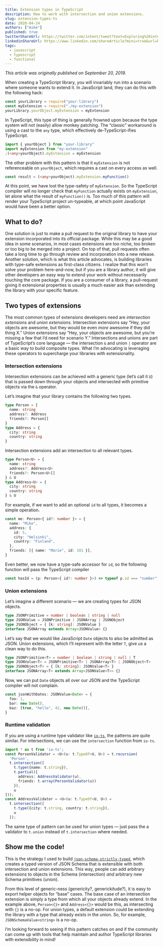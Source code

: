 ```yaml
---
title: Extension types in TypeScript
description: How to work with intersection and union extensions.
slug: extension-types-ts
date: 2020-04-24
authors: ["mike"]
published: true
twitterShareUrl: https://twitter.com/intent/tweet?text=Exploring%20intersection%20and%20union%20extensions%20in%20TypeScript%20via%20%40meeshkan%20https%3A%2F%2Fmeeshkan.com%2Fblog%2Fextension-types-ts%2F
linkedinShareUrl: https://www.linkedin.com/shareArticle?mini=true&url=https%3A%2F%2Fmeeshkan.com%2Fblog%2Fextension-types-ts%2F&source=Meeshkan
tags:
  - javascript
  - typescript
  - functional
---
```


_This article was originally published on September 20, 2019._

When creating a TypeScript library, you will invariably run into a scenario where someone wants to extend it. In JavaScript land, they can do this with the following hack:

```javascript
const yourLibrary = require("your-library")
const myExtension = require("./my-extension")
yourLibrary.yourObject.myExtension = myExtension
```

In TypeScript, this type of thing is generally frowned upon because the type system will not (easily) allow monkey patching. The “classic” workaround is using a cast to the `any` type, which effectively de-TypeScript-ifies TypeScript.

```typescript
import { yourObject } from "your-library"
import myExtension from "my-extension"
;(<any>yourObject).myExtension = myExtension
```

The other problem with this pattern is that it `myExtension` is not referenceable on `yourObject`, which requires a cast on every access as well.

```typescript
const result = (<any>yourObject).myExtension.myFunction()
```

At this point, we have lost the type-safety of `myExtension`. So the TypeScript compiler will no longer check that `myFunction` actually exists on `myExtension`, let alone what the result of `myFunction()` is. Too much of this pattern will render your TypeScript project un-typeable, at which point JavaScript would have been a better option.

## What to do?

One solution is just to make a pull request to the original library to have your extension incorporated into its official package. While this may be a good idea in some scenarios, in most cases extensions are too niche, too broken or too big to be merged into a project. On top of that, pull requests often take a long time to go through review and incorporation into a new release.
Another solution, which is what this article advocates, is building libraries with type-safe extensions as first-class citizens. I realize that this won’t solve your problem here-and-now, but if you are a library author, it will give other developers an easy way to extend your work without necessarily touching the core package. If you are a consumer of a library, a pull-request giving it extensional properties is usually a much easier ask than extending the library with _your_ specific feature.

## Two types of extensions

The most common types of extensions developers need are _intersection extensions_ and _union extensions_. Intersection extensions say “Hey, your objects are awesome, but they would be even _more_ awesome if they did thing X.” Union extensions say “Hey, your objects are awesome, but you’re missing a few that I’d need for scenario Y.” Intersections and unions are part of TypeScript’s core language — the intersection `&` and union `|` operator are a basic way to build composite types. What I’m advocating is leveraging these operators to supercharge your libraries with extensionality.

### Intersection extensions

Intersection extensions can be achieved with a generic type (let’s call it `U`) that is passed down through your objects and intersected with primitive objects via the `&` operator.

Let’s imagine that your library contains the following two types.

```typescript
type Person = {
  name: string
  address?: Address
  friends?: Person[]
}
type Address = {
  city: string
  country: string
}
```

Intersection extensions add an intersection to all relevant types.

```typescript
type Person<U> = {
  name: string
  address?: Address<U>
  friends?: Person<U>[]
} & U
type Address<U> = {
  city: string
  country: string
} & U
```

For example, if we want to add an optional `id` to all types, it becomes a simple operation.

```typescript
const me: Person<{ id?: number }> = {
  name: "Mike",
  address: {
    id: 5,
    city: "Helsinki",
    country: "Finland",
  },
  friends: [{ name: "Marie", id: 101 }],
}
```

Even better, we now have a type-safe accessor for `id`, so the following function will pass the TypeScript compiler

```typescript
const hasId = (p: Person<{ id?: number }>) => typeof p.id === "number"
```

### Union extensions

Let’s imagine a different scenario — we are creating types for JSON objects.

```typescript
type JSONPrimitive = number | boolean | string | null
type JSONValue = JSONPrimitive | JSONArray | JSONObject
type JSONObject = { [k: string]: JSONValue }
interface JSONArray extends Array<JSONValue> {}
```

Let’s say that we would like JavaScript `Date` objects to also be admitted as JSON. Union extensions, which I’ll represent with the letter `T`, give us a clean way to do this.

```typescript
type JSONPrimitive<T> = number | boolean | string | null | T
type JSONValue<T> = JSONPrimitive<T> | JSONArray<T> | JSONObject<T>
type JSONObject<T> = { [k: string]: JSONValue<T> }
interface JSONArray<T> extends Array<JSONValue<T>> {}
```

Now, we can put `Date` objects all over our JSON and the TypeScript compiler will not complain.

```typescript
const jsonWithDates: JSONValue<Date> = {
  foo: 1,
  bar: new Date(),
  baz: [true, "hello", 42, new Date()],
}
```

### Runtime validation

If you are using a runtime type validator like [`io-ts`](https://github.com/gcanti/io-ts), the patterns are quite similar. For intersections, we can use the `intersection` function from `io-ts`.

```typescript
import * as t from 'io-ts';
const PersonValidator = <U>(u: t.TypeOf<U, U>) = t.recursion(
  'Person',
  t.intersection([
    t.type({name: t.string}),
    t.partial({
      address: AddressValidator(u),
      friends: t.array(PersonValidator(u))
    }),
    u
]));
const AddressValidator = <U>(u: t.TypeOf<U, U>) =
  t.intersection([
    t.type({city: t.string, country: t.string}),
    u
  ]);
```

The same type of pattern can be used for union types — just pass the a validator to `t.union` instead of `t.intersection` where needed.

## Show me the code!

This is the strategy I used to build [`json-schema-strictly-typed`](https://github.com/meeshkan/json-schema-strictly-typed), which creates a typed version of JSON Schema that is extensible with both intersection and union extensions. This way, people can add arbitrary extensions to objects in the Schema (intersection) _and_ arbitrary new Schema primitives (union).

From this level of generic-ness (genericity?, generickitude?), it is easy to export helper objects for “base” cases. The base case of an intersection extension is simply a type from which all your objects already extend. In the example above, `Person<{}>` and `Address<{}>` would be this, as intersecting with `{}` is a no-op. For union types, a default extension could be extending the library with a type that already exists in the union. So, for example, `JSONSchemaValue<string>` is a no-op.

I’m looking forward to seeing if this pattern catches on and if the community can come up with tools that help maintain and author TypeScript libraries with extensibility in mind!
